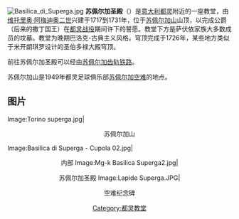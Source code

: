 [[Image:Basilica_di_Superga.jpg|thumb]]
'''苏佩尔加圣殿'''（{{lang-it|Basilica di Superga}}）是[[意大利|意大利]][[都灵|都灵]]附近的一座教堂，由[[维托里奥·阿梅迪奥二世|维托里奥·阿梅迪奥二世]]兴建于1717到1731年，位于[[苏佩尔加山|苏佩尔加山]]山顶，以完成公爵（后来的撒丁国王）在[[都灵战役|都灵战役]]期间许下的誓愿。教堂下方是萨伏依家族大多数成员的坟墓。教堂为晚期巴洛克-古典主义风格。穹顶完成于1726年，某些地方类似于米开朗琪罗设计的圣伯多禄大殿穹顶。

前往苏佩尔加圣殿可以经由[[苏佩尔加齿轨铁路|苏佩尔加齿轨铁路]]。

苏佩尔加山是1949年都灵足球俱乐部[[苏佩尔加空难|苏佩尔加空难]]的地点。

==图片==
<gallery>
Image:Torino superga.jpg|<center>苏佩尔加山</center>
Image:Basilica di Superga - Cupola 02.jpg|<center>内部
Image:Mg-k Basilica Superga2.jpg|<center>苏佩尔加圣殿
Image:Lapide Superga.JPG|<center>空难纪念碑
</gallery>

{{coord|45|04|51|N|7|46|03|E|region:IT_source:dewiki|display=title}}

{{Landmarks of Piedmont and Valle d'Aosta}}

[[Category:都灵教堂|Category:都灵教堂]]